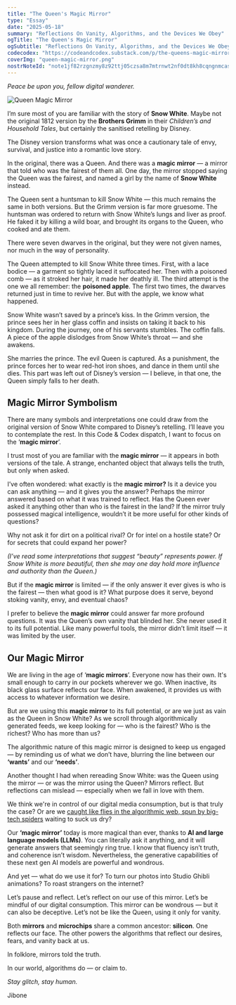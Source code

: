 ```yaml
---
title: "The Queen's Magic Mirror"
type: "Essay"
date: "2025-05-18"
summary: "Reflections On Vanity, Algorithms, and the Devices We Obey"
ogTitle: "The Queen's Magic Mirror"
ogSubtitle: "Reflections On Vanity, Algorithms, and the Devices We Obey"
codecodex: "https://codeandcodex.substack.com/p/the-queens-magic-mirror"
coverImg: "queen-magic-mirror.png"
nostrNoteId: "note1jf82rzgnzmy8z92ttj05czsa8m7mtrnwt2nf0dt8kh8cqngnmcashhjqh8"
---
```


_Peace be upon you, fellow digital wanderer._

![Queen Magic Mirror](/imgs/essays/queen-magic-mirror.png)

I’m sure most of you are familiar with the story of **Snow White**. Maybe not the original 1812 version by the **Brothers Grimm** in their _Children’s and Household Tales_, but certainly the sanitised retelling by Disney.

The Disney version transforms what was once a cautionary tale of envy, survival, and justice into a romantic love story.

In the original, there was a Queen. And there was a **magic mirror** — a mirror that told who was the fairest of them all. One day, the mirror stopped saying the Queen was the fairest, and named a girl by the name of **Snow White** instead.

The Queen sent a huntsman to kill Snow White — this much remains the same in both versions. But the Grimm version is far more gruesome. The huntsman was ordered to return with Snow White’s lungs and liver as proof. He faked it by killing a wild boar, and brought its organs to the Queen, who cooked and ate them.

There were seven dwarves in the original, but they were not given names, nor much in the way of personality.

The Queen attempted to kill Snow White three times. First, with a lace bodice — a garment so tightly laced it suffocated her. Then with a poisoned comb — as it stroked her hair, it made her deathly ill. The third attempt is the one we all remember: the **poisoned apple**. The first two times, the dwarves returned just in time to revive her. But with the apple, we know what happened.

Snow White wasn’t saved by a prince’s kiss. In the Grimm version, the prince sees her in her glass coffin and insists on taking it back to his kingdom. During the journey, one of his servants stumbles. The coffin falls. A piece of the apple dislodges from Snow White’s throat — and she awakens.

She marries the prince. The evil Queen is captured. As a punishment, the prince forces her to wear red-hot iron shoes, and dance in them until she dies. This part was left out of Disney’s version — I believe, in that one, the Queen simply falls to her death.

## Magic Mirror Symbolism

There are many symbols and interpretations one could draw from the original version of Snow White compared to Disney’s retelling. I’ll leave you to contemplate the rest. In this Code & Codex dispatch, I want to focus on the ‘**magic mirror**’.

I trust most of you are familiar with the **magic mirror** — it appears in both versions of the tale. A strange, enchanted object that always tells the truth, but only when asked.

I’ve often wondered: what exactly is the **magic mirror?** Is it a device you can ask anything — and it gives you the answer? Perhaps the mirror answered based on what it was trained to reflect. Has the Queen ever asked it anything other than who is the fairest in the land? If the mirror truly possessed magical intelligence, wouldn’t it be more useful for other kinds of questions?

Why not ask it for dirt on a political rival? Or for intel on a hostile state? Or for secrets that could expand her power?

_(I’ve read some interpretations that suggest “beauty” represents power. If Snow White is more beautiful, then she may one day hold more influence and authority than the Queen.)_

But if the **magic mirror** is limited — if the only answer it ever gives is who is the fairest — then what good is it? What purpose does it serve, beyond stoking vanity, envy, and eventual chaos?

I prefer to believe the **magic mirror** could answer far more profound questions. It was the Queen’s own vanity that blinded her. She never used it to its full potential. Like many powerful tools, the mirror didn’t limit itself — it was limited by the user.

## Our Magic Mirror

We are living in the age of ‘**magic mirrors**’. Everyone now has their own. It's small enough to carry in our pockets wherever we go. When inactive, its black glass surface reflects our face. When awakened, it provides us with access to whatever information we desire.

But are we using this **magic mirror** to its full potential, or are we just as vain as the Queen in Snow White? As we scroll through algorithmically generated feeds, we keep looking for — who is the fairest? Who is the richest? Who has more than us?

The algorithmic nature of this magic mirror is designed to keep us engaged — by reminding us of what we don’t have, blurring the line between our __‘wants’__ and our __‘needs’__.

Another thought I had when rereading Snow White: was the Queen using the mirror — or was the mirror using the Queen? Mirrors reflect. But reflections can mislead — especially when we fall in love with them.

We think we're in control of our digital media consumption, but is that truly the case? Or are we [caught like flies in the algorithmic web, spun by big-tech spiders](/essays/2025-04-06-spiders-and-their-web) waiting to suck us dry?

Our **‘magic mirror’** today is more magical than ever, thanks to **AI and large language models (LLMs)**. You can literally ask it anything, and it will generate answers that seemingly ring true. I know that fluency isn’t truth, and coherence isn’t wisdom. Nevertheless, the generative capabilities of these next gen AI models are powerful and wondrous.

And yet — what do we use it for? To turn our photos into Studio Ghibli animations? To roast strangers on the internet?

Let’s pause and reflect. Let’s reflect on our use of this mirror. Let’s be mindful of our digital consumption. This mirror can be wondrous — but it can also be deceptive. Let’s not be like the Queen, using it only for vanity.

Both **mirrors** and **microchips** share a common ancestor: **silicon**. One reflects our face. The other powers the algorithms that reflect our desires, fears, and vanity back at us.

In folklore, mirrors told the truth.

In our world, algorithms do — or claim to.

_Stay glitch, stay human._

Jibone
